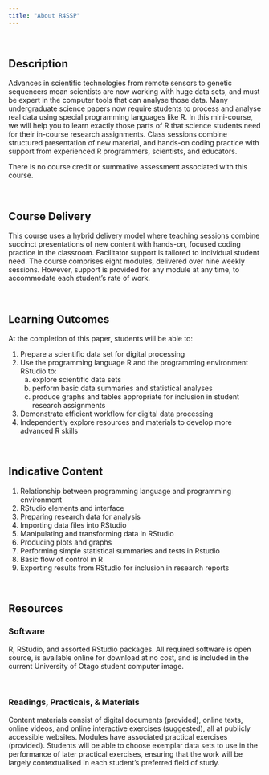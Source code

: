 ```yaml
---
title: "About R4SSP"
---
```


\

## Description

Advances in scientific technologies from remote sensors to genetic sequencers mean scientists are now working with huge data sets, and must be expert in the computer tools that can analyse those data. Many undergraduate science papers now require students to process and analyse real data using special programming languages like R. In this mini-course, we will help you to learn exactly those parts of R that science students need for their in-course research assignments. Class sessions combine structured presentation of new material, and hands-on coding practice with support from experienced R programmers, scientists, and educators.

There is no course credit or summative assessment associated with this course.

\

## Course Delivery

This course uses a hybrid delivery model where teaching sessions combine succinct presentations of new content with hands-on, focused coding practice in the classroom. Facilitator support is tailored to individual student need. The course comprises eight modules, delivered over nine weekly sessions. However, support is provided for any module at any time, to accommodate each student's rate of work.


\

## Learning Outcomes

At the completion of this paper, students will be able to:

1. Prepare a scientific data set for digital processing
2. Use the programming language R and the programming environment RStudio to: 
    a. explore scientific data sets
    b. perform basic data summaries and statistical analyses
    c. produce graphs and tables appropriate for inclusion in student  research assignments
3. Demonstrate efficient workflow for digital data processing
4. Independently explore resources and materials to develop more advanced R skills

\

## Indicative Content 

1. Relationship between programming language and programming environment 
2. RStudio elements and interface 
3. Preparing research data for analysis 
4. Importing data files into RStudio 
5. Manipulating and transforming data in RStudio 
6. Producing plots and graphs 
7. Performing simple statistical summaries and tests in Rstudio
8. Basic flow of control in R 
9. Exporting results from RStudio for inclusion in research reports

\

## Resources

### Software

R, RStudio, and assorted RStudio packages. All required software is open
source, is available online for download at no cost, and is included in
the current University of Otago student computer image.

\

### Readings, Practicals, & Materials

Content materials consist of digital documents (provided), online texts,
online videos, and online interactive exercises (suggested), all at
publicly accessible websites. Modules have associated practical
exercises (provided). Students will be able to choose exemplar data sets
to use in the performance of later practical exercises, ensuring that
the work will be largely contextualised in each student's preferred
field of study.
